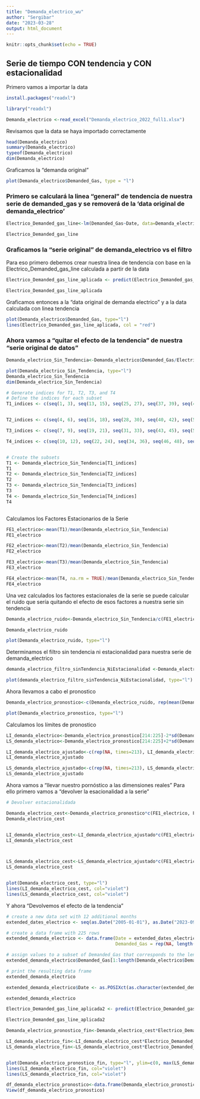```yaml
---
title: "Demanda_electrico_wu"
author: "Sergibar"
date: "2023-03-28"
output: html_document
---
```


```r
knitr::opts_chunk$set(echo = TRUE)
```

## Serie de tiempo CON tendencia y CON estacionalidad


Primero vamos a importar la data 

```r
install.packages("readxl")

library("readxl")
```


```r

Demanda_electrico <-read_excel("Demanda_electrico_2022_full1.xlsx")
```



Revisamos que la data se haya importado correctamente 
```r
head(Demanda_electrico)
summary(Demanda_electrico)
typeof(Demanda_electrico)
dim(Demanda_electrico)
```

Graficamos la "demanda original"

```r
plot(Demanda_electrico$Demanded_Gas, type = "l")
```


### Primero se calculará la linea "general" de tendencia de nuestra serie de demanded_gas y se removerá de la 'data original de demanda_electrico'


```r

Electrico_Demanded_gas_line<-lm(Demanded_Gas~Date, data=Demanda_electrico)

Electrico_Demanded_gas_line


```



### Graficamos la "serie original" de demanda_electrico vs el filtro 

Para eso primero debemos crear nuestra linea de tendencia con base en la Electrico_Demanded_gas_line calculada a partir de la data 
```r
Electrico_Demanded_gas_line_aplicada <- predict(Electrico_Demanded_gas_line, newdata = data.frame(Date = Demanda_electrico$Date))

Electrico_Demanded_gas_line_aplicada

```


Graficamos entonces a la "data original de demanda electrico" y a la data calculada con linea tendencia

```r
plot(Demanda_electrico$Demanded_Gas, type="l")
lines(Electrico_Demanded_gas_line_aplicada, col = "red")
```



### Ahora vamos a "quitar el efecto de la tendencia" de nuestra "serie original de datos"

```r
Demanda_electrico_Sin_Tendencia<-Demanda_electrico$Demanded_Gas/Electrico_Demanded_gas_line_aplicada

plot(Demanda_electrico_Sin_Tendencia, type="l")
Demanda_electrico_Sin_Tendencia
dim(Demanda_electrico_Sin_Tendencia)
```


```r
# Generate indices for T1, T2, T3, and T4
# Define the indices for each subset
T1_indices <- c(seq(1, 3), seq(13, 15), seq(25, 27), seq(37, 39), seq(49, 51), seq(61, 63), seq(73, 75), seq(85, 87), seq(97, 99), seq(109, 111), seq(121, 123), seq(133, 135), seq(145, 147), seq(157, 159), seq(169, 171), seq(181, 183), seq(193, 195), seq(205, 207))


T2_indices <- c(seq(4, 6), seq(16, 18), seq(28, 30), seq(40, 42), seq(52, 54), seq(64, 66), seq(76, 78), seq(88, 90), seq(100, 102), seq(112, 114), seq(124, 126), seq(136, 138), seq(148, 150), seq(160, 162), seq(172, 174), seq(184, 186), seq(196, 198), seq(208, 210))

T3_indices <- c(seq(7, 9), seq(19, 21), seq(31, 33), seq(43, 45), seq(55, 57), seq(67, 69), seq(79, 81), seq(91, 93), seq(103, 105), seq(115, 117), seq(127, 129), seq(139, 141), seq(151, 153), seq(163, 165), seq(175, 177), seq(187, 189), seq(199, 201), seq(211, 213))

T4_indices <- c(seq(10, 12), seq(22, 24), seq(34, 36), seq(46, 48), seq(58, 60), seq(70, 72), seq(82, 84), seq(94, 96), seq(106, 108), seq(118, 120), seq(130, 132), seq(142, 144), seq(154, 156), seq(166, 168), seq(178, 180), seq(190, 192), seq(202, 204), seq(214, 216))


# Create the subsets
T1 <- Demanda_electrico_Sin_Tendencia[T1_indices]
T1
T2 <- Demanda_electrico_Sin_Tendencia[T2_indices]
T2
T3 <- Demanda_electrico_Sin_Tendencia[T3_indices]
T3
T4 <- Demanda_electrico_Sin_Tendencia[T4_indices]
T4



```


Calculamos los Factores Estacionarios de la Serie 

```r

FE1_electrico<-mean(T1)/mean(Demanda_electrico_Sin_Tendencia)
FE1_electrico

FE2_electrico<-mean(T2)/mean(Demanda_electrico_Sin_Tendencia)
FE2_electrico

FE3_electrico<-mean(T3)/mean(Demanda_electrico_Sin_Tendencia)
FE3_electrico

FE4_electrico<-mean(T4, na.rm = TRUE)/mean(Demanda_electrico_Sin_Tendencia)
FE4_electrico
```

Una vez calculados los factores estacionales de la serie se puede calcular el ruido que sería quitando el efecto de esos factores a nuestra serie sin tendencia 
```r

Demanda_electrico_ruido<-Demanda_electrico_Sin_Tendencia/c(FE1_electrico, FE2_electrico, FE3_electrico, FE4_electrico)

Demanda_electrico_ruido

plot(Demanda_electrico_ruido, type="l")
```


Determinamos el filtro sin tendencia ni estacionalidad para nuestra serie de demanda_electrico 
```r

demanda_electrico_filtro_sinTendencia_NiEstacionalidad <-Demanda_electrico_ruido-mean(Demanda_electrico_ruido)

plot(demanda_electrico_filtro_sinTendencia_NiEstacionalidad, type="l")

```


Ahora llevamos a cabo el pronostico 
```r

Demanda_electrico_pronostico<-c(Demanda_electrico_ruido, rep(mean(Demanda_electrico_ruido), 12))

plot(Demanda_electrico_pronostico, type="l")

```


Calculamos los límites de pronostico 

```r
LI_demanda_electrico<-Demanda_electrico_pronostico[214:225]-2*sd(Demanda_electrico_ruido)*c(1:12)^.5
LS_demanda_electrico<-Demanda_electrico_pronostico[214:225]+2*sd(Demanda_electrico_ruido)*c(1:12)^.5

LI_demanda_electrico_ajustado<-c(rep(NA, times=213), LI_demanda_electrico)
LI_demanda_electrico_ajustado

LS_demanda_electrico_ajustado<-c(rep(NA, times=213), LS_demanda_electrico)
LS_demanda_electrico_ajustado
```


Ahora vamos a "llevar nuestro pornóstico a las dimensiones reales"
Para ello primero vamos a "devolver la esacionalidad a la serie"
```r

# Devolver estacionalidada

Demanda_electrico_cest<-Demanda_electrico_pronostico*c(FE1_electrico, FE2_electrico,FE3_electrico, FE4_electrico)
Demanda_electrico_cest


LI_demanda_electrico_cest<-LI_demanda_electrico_ajustado*c(FE1_electrico, FE2_electrico,FE3_electrico, FE4_electrico)
LI_demanda_electrico_cest



LS_demanda_electrico_cest<-LS_demanda_electrico_ajustado*c(FE1_electrico, FE2_electrico,FE3_electrico, FE4_electrico)
LS_demanda_electrico_cest


plot(Demanda_electrico_cest, type="l")
lines(LI_demanda_electrico_cest, col="violet")
lines(LS_demanda_electrico_cest, col="violet")
```


Y ahora "Devolvemos el efecto de la tendencia"



```r
# create a new data set with 12 additional months
extended_dates_electrico <- seq(as.Date("2005-01-01"), as.Date("2023-09-01"), by = "month")

# create a data frame with 225 rows
extended_demanda_electrico <- data.frame(Date = extended_dates_electrico, 
                                         Demanded_Gas = rep(NA, length(extended_dates_electrico)))

# assign values to a subset of Demanded_Gas that corresponds to the length of Demanda_electrico$Demanded_Gas
extended_demanda_electrico$Demanded_Gas[1:length(Demanda_electrico$Demanded_Gas)] <- Demanda_electrico$Demanded_Gas

# print the resulting data frame
extended_demanda_electrico

extended_demanda_electrico$Date <- as.POSIXct(as.character(extended_demanda_electrico$Date), format = "%Y-%m-%d")

extended_demanda_electrico


```


```r
Electrico_Demanded_gas_line_aplicada2 <- predict(Electrico_Demanded_gas_line, newdata = data.frame(Date = extended_demanda_electrico$Date))

Electrico_Demanded_gas_line_aplicada2
```


```r



Demanda_electrico_pronostico_fin<-Demanda_electrico_cest*Electrico_Demanded_gas_line_aplicada2

LI_demanda_electrico_fin<-LI_demanda_electrico_cest*Electrico_Demanded_gas_line_aplicada2
LS_demanda_electrico_fin<-LS_demanda_electrico_cest*Electrico_Demanded_gas_line_aplicada2


plot(Demanda_electrico_pronostico_fin, type="l", ylim=c(0, max(LS_demanda_electrico_fin, na.rm = TRUE)))
lines(LI_demanda_electrico_fin, col="violet")
lines(LS_demanda_electrico_fin, col="violet")

df_demanda_electrico_pronostico<-data.frame(Demanda_electrico_pronostico_fin, LI_demanda_electrico_fin, LS_demanda_electrico_fin)
View(df_demanda_electrico_pronostico)
```




